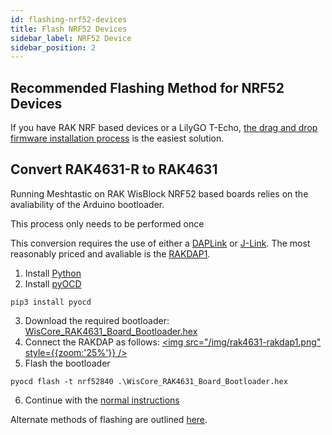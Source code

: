```yaml
---
id: flashing-nrf52-devices
title: Flash NRF52 Devices
sidebar_label: NRF52 Device
sidebar_position: 2
---
```



## Recommended Flashing Method for NRF52 Devices

If you have RAK NRF based devices or a LilyGO T-Echo, [the drag and drop firmware installation process](/docs/getting-started/flashing-firmware/nrf52/flashing-nrf52) is the easiest solution.


## Convert RAK4631-R to RAK4631

Running Meshtastic on RAK WisBlock NRF52 based boards relies on the avaliability of the Arduino bootloader.

This process only needs to be performed once

This conversion requires the use of either a [DAPLink](https://daplink.io/) or [J-Link](https://www.segger.com/products/debug-probes/j-link/). The most reasonably priced and avaliable is the [RAKDAP1](https://store.rakwireless.com/products/daplink-tool).

1. Install [Python](https://www.python.org/downloads/)
2. Install [pyOCD](https://pyocd.io/)

```shell
pip3 install pyocd
```

3. Download the required bootloader: [WisCore_RAK4631_Board_Bootloader.hex](https://github.com/RAKWireless/WisBlock/releases/download/0.4.2/WisCore_RAK4631_Board_Bootloader.hex)
4. Connect the RAKDAP as follows:
   [<img src="/img/rak4631-rakdap1.png" style={{zoom:'25%'}} />](/img/rak4631-rakdap1.png)
5. Flash the bootloader

```shell
pyocd flash -t nrf52840 .\WisCore_RAK4631_Board_Bootloader.hex
```

6. Continue with the [normal instructions](/docs/getting-started/flashing-firmware/nrf52/flashing-nrf52)

Alternate methods of flashing are outlined [here](https://github.com/RAKWireless/WisBlock/tree/master/bootloader/RAK4630).
